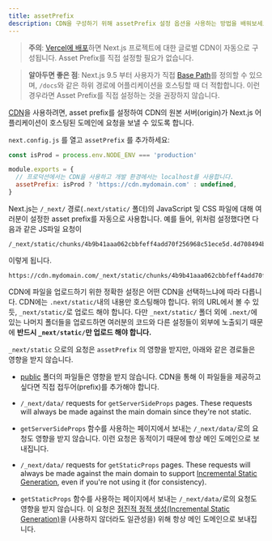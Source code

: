 ```yaml
---
title: assetPrefix
description: CDN을 구성하기 위해 assetPrefix 설정 옵션을 사용하는 방법을 배워보세요.
---
```


> **주의**: [Vercel에 배포](/docs/pages/building-your-application/deploying)하면 Next.js 프로젝트에 대한 글로벌 CDN이 자동으로 구성됩니다.
> Asset Prefix를 직접 설정할 필요가 없습니다.

> **알아두면 좋은 점**: Next.js 9.5 부터 사용자가 직접 [Base Path](/docs/app/api-reference/next-config-js/basePath)를 정의할 수 있으며,
> `/docs`와 같은 하위 경로에 어플리케이션을 호스팅할 때 더 적합합니다.
> 이런 경우라면 Asset Prefix를 직접 설정하는 것을 권장하지 않습니다.

[CDN](https://en.wikipedia.org/wiki/Content_delivery_network)을 사용하려면, asset prefix를 설정하여 CDN의 원본 서버(origin)가 Next.js 어플리케이션이 호스팅된 도메인에 요청을 보낼 수 있도록 합니다.

`next.config.js` 를 열고 `assetPrefix` 를 추가하세요:

```js filename="next.config.js"
const isProd = process.env.NODE_ENV === 'production'

module.exports = {
  // 프로덕션에서는 CDN을 사용하고 개발 환경에서는 localhost를 사용합니다.
  assetPrefix: isProd ? 'https://cdn.mydomain.com' : undefined,
}
```

Next.js는 `/_next/` 경로(`.next/static/` 폴더)의 JavaScript 및 CSS 파일에 대해 여러분이 설정한 asset prefix를 자동으로 사용합니다. 예를 들어, 위처럼 설정했다면 다음과 같은 JS파일 요청이

```
/_next/static/chunks/4b9b41aaa062cbbfeff4add70f256968c51ece5d.4d708494b3aed70c04f0.js
```

이렇게 됩니다.

```
https://cdn.mydomain.com/_next/static/chunks/4b9b41aaa062cbbfeff4add70f256968c51ece5d.4d708494b3aed70c04f0.js
```

CDN에 파일을 업로드하기 위한 정확한 설정은 어떤 CDN을 선택하느냐에 따라 다릅니다. CDN에는 `.next/static/`내의 내용만 호스팅해야 합니다. 위의 URL에서 볼 수 있듯, `_next/static/`로 업로드 해야 합니다. 다만 `_next/static/` 폴더 외에 `.next/`에 있는 나머지 폴더들을 업로드하면 여러분의 코드와 다른 설정들이 외부에 노출되기 때문에 **반드시 `_next/static/`만 업로드 해야 합니다.**

`_next/static` 으로의 요청은 `assetPrefix` 의 영향을 받지만, 아래와 같은 경로들은 영향을 받지 않습니다.

- [public](/docs/pages/building-your-application/optimizing/static-assets) 폴더의 파일들은 영향을 받지 않습니다. CDN을 통해 이 파일들을 제공하고 싶다면 직접 접두어(prefix)를 추가해야 합니다.

- `/_next/data/` requests for `getServerSideProps` pages. These requests will always be made against the main domain since they're not static.
- `getServerSideProps` 함수를 사용하는 페이지에서 보내는 `/_next/data/`로의 요청도 영향을 받지 않습니다. 이런 요청은 동적이기 때문에 항상 메인 도메인으로 보내집니다.

- `/_next/data/` requests for `getStaticProps` pages. These requests will always be made against the main domain to support [Incremental Static Generation](/docs/pages/building-your-application/data-fetching/incremental-static-regeneration), even if you're not using it (for consistency).
- `getStaticProps` 함수를 사용하는 페이지에서 보내는 `/_next/data/`로의 요청도 영향을 받지 않습니다. 이 요청은 [점진적 정적 생성(Incremental Static Generation)](/docs/pages/building-your-application/data-fetching/incremental-static-regeneration)을 (사용하지 않더라도 일관성을) 위해 항상 메인 도메인으로 보내집니다.
